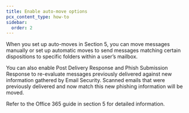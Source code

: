 ```yaml
---
title: Enable auto-move options
pcx_content_type: how-to
sidebar:
  order: 2
---
```


When you set up auto-moves in Section 5,  you can move messages manually or set up automatic moves to send messages matching certain dispositions to specific folders within a user’s mailbox. 

You can also enable Post Delivery Response and Phish Submission Response to re-evaluate messages previously delivered against new information gathered by Email Security. Scanned emails that were previously delivered and now match this new phishing information will be moved.

Refer to the Office 365 guide in section 5 for detailed information. 